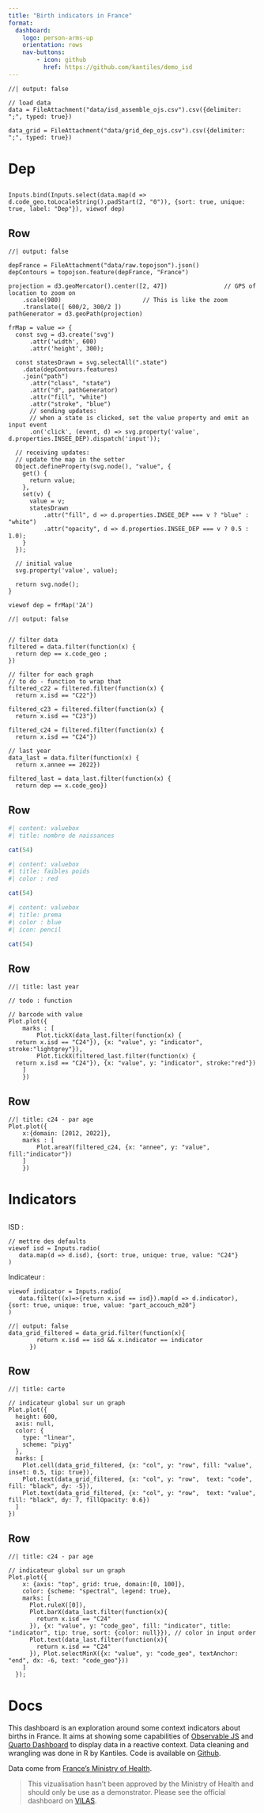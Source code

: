 ```yaml
---
title: "Birth indicators in France"
format: 
  dashboard:
    logo: person-arms-up
    orientation: rows
    nav-buttons:
        - icon: github
          href: https://github.com/kantiles/demo_isd
---
```


```ojs
//| output: false

// load data
data = FileAttachment("data/isd_assemble_ojs.csv").csv({delimiter: ";", typed: true})

data_grid = FileAttachment("data/grid_dep_ojs.csv").csv({delimiter: ";", typed: true})
```

# Dep

## {.topbar}


```ojs
Inputs.bind(Inputs.select(data.map(d => d.code_geo.toLocaleString().padStart(2, "0")), {sort: true, unique: true, label: "Dep"}), viewof dep)
```

## Row {height=70%}


```ojs
//| output: false

depFrance = FileAttachment("data/raw.topojson").json()
depContours = topojson.feature(depFrance, "France")

projection = d3.geoMercator().center([2, 47])                // GPS of location to zoom on
    .scale(980)                       // This is like the zoom
    .translate([ 600/2, 300/2 ])
pathGenerator = d3.geoPath(projection)

frMap = value => {
  const svg = d3.create('svg')
      .attr('width', 600)
      .attr('height', 300);

  const statesDrawn = svg.selectAll(".state")
    .data(depContours.features)
    .join("path")
      .attr("class", "state")
      .attr("d", pathGenerator)
      .attr("fill", "white")
      .attr("stroke", "blue")
      // sending updates:
      // when a state is clicked, set the value property and emit an input event
      .on('click', (event, d) => svg.property('value', d.properties.INSEE_DEP).dispatch('input'));

  // receiving updates:
  // update the map in the setter
  Object.defineProperty(svg.node(), "value", {
    get() {
      return value;
    },
    set(v) {
      value = v;
      statesDrawn
          .attr("fill", d => d.properties.INSEE_DEP === v ? "blue" : "white")
          .attr("opacity", d => d.properties.INSEE_DEP === v ? 0.5 : 1.0);
    }
  });

  // initial value
  svg.property('value', value);
  
  return svg.node();
}
```

```ojs
viewof dep = frMap('2A')
```


```ojs
//| output: false


// filter data
filtered = data.filter(function(x) {
  return dep == x.code_geo ;
})

// filter for each graph
// to do - function to wrap that
filtered_c22 = filtered.filter(function(x) {
  return x.isd == "C22"})

filtered_c23 = filtered.filter(function(x) {
  return x.isd == "C23"})

filtered_c24 = filtered.filter(function(x) {
  return x.isd == "C24"})

// last year
data_last = data.filter(function(x) {
  return x.annee == 2022})

filtered_last = data_last.filter(function(x) {
  return dep == x.code_geo})
```

## Row
```r
#| content: valuebox
#| title: nombre de naissances

cat(54)
```

```r
#| content: valuebox
#| title: faibles poids
#| color : red

cat(54)
```

```r
#| content: valuebox
#| title: prema
#| color : blue
#| icon: pencil

cat(54)
```

## Row

```ojs
//| title: last year

// todo : function

// barcode with value
Plot.plot({
    marks : [
        Plot.tickX(data_last.filter(function(x) {
  return x.isd == "C24"}), {x: "value", y: "indicator", stroke:"lightgrey"}),
        Plot.tickX(filtered_last.filter(function(x) {
  return x.isd == "C24"}), {x: "value", y: "indicator", stroke:"red"})
    ]
    })
```

## Row

```ojs
//| title: c24 - par age
Plot.plot({
    x:{domain: [2012, 2022]},
    marks : [
        Plot.areaY(filtered_c24, {x: "annee", y: "value", fill:"indicator"})
    ]
    })

```

# Indicators

## {.sidebar}

ISD :   

```ojs
// mettre des defaults
viewof isd = Inputs.radio(
   data.map(d => d.isd), {sort: true, unique: true, value: "C24"}
)
```

Indicateur : 

```ojs
viewof indicator = Inputs.radio(
   data.filter((x)=>{return x.isd == isd}).map(d => d.indicator), {sort: true, unique: true, value: "part_accouch_m20"}
)
```

```ojs
//| output: false
data_grid_filtered = data_grid.filter(function(x){
        return x.isd == isd && x.indicator == indicator
      })

```

## Row {height=60%}

```ojs
//| title: carte

// indicateur global sur un graph
Plot.plot({
  height: 600,
  axis: null,
  color: {
    type: "linear",
    scheme: "piyg"
  },
  marks: [
    Plot.cell(data_grid_filtered, {x: "col", y: "row", fill: "value", inset: 0.5, tip: true}),
    Plot.text(data_grid_filtered, {x: "col", y: "row",  text: "code", fill: "black", dy: -5}),
    Plot.text(data_grid_filtered, {x: "col", y: "row",  text: "value", fill: "black", dy: 7, fillOpacity: 0.6})
  ]
})
```

## Row

```ojs
//| title: c24 - par age

// indicateur global sur un graph
Plot.plot({
    x: {axis: "top", grid: true, domain:[0, 100]},
    color: {scheme: "spectral", legend: true},
    marks: [
      Plot.ruleX([0]),
      Plot.barX(data_last.filter(function(x){
        return x.isd == "C24"
      }), {x: "value", y: "code_geo", fill: "indicator", title: "indicator", tip: true, sort: {color: null}}), // color in input order
      Plot.text(data_last.filter(function(x){
        return x.isd == "C24"
      }), Plot.selectMinX({x: "value", y: "code_geo", textAnchor: "end", dx: -6, text: "code_geo"}))
    ]
  });
```

# Docs

This dashboard is an exploration around some context indicators about births in France. It aims at showing some capabilities of [Observable JS](https://observablehq.com/) and [Quarto Dashboard](https://quarto.org/docs/dashboards/interactivity/observable.html) to display data in a reactive context. Data cleaning and wrangling was done in R by Kantiles. Code is available on [Github](https://github.com/kantiles/demo_isd).

Data come from [France's Ministry of Health](https://data.drees.solidarites-sante.gouv.fr/explore/dataset/1520_indicateurs-de-sante-perinatale/information/).

> This vizualisation hasn't been approved by the Ministry of Health and should only be use as a demonstrator. Please see the official dashboard on [VILAS](https://odin-dataviz-drees.sante.gouv.fr/digdash_dashboard_dataviz_drees/?defaultPage=vilas_Accueil&user=dataviz_sante&pass=dataviz_sante).

